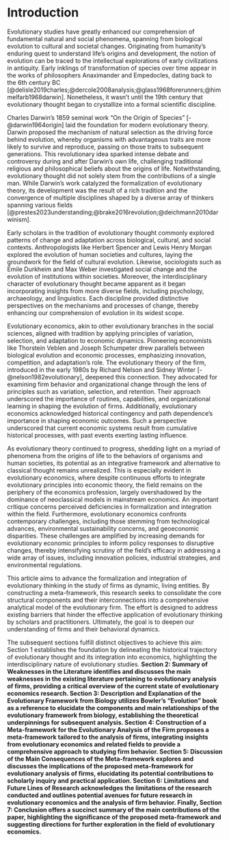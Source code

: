 # Introduction

Evolutionary studies have greatly enhanced our comprehension of fundamental natural and social phenomena, spanning from biological evolution to cultural and societal changes. Originating from humanity's enduring quest to understand life's origins and development, the notion of evolution can be traced to the intellectual explorations of early civilizations in antiquity. Early inklings of transformation of species over time appear in the works of philosophers Anaximander and Empedocles, dating back to the 6th century BC [@delisle2019charles;@dercole2008analysis;@glass1968forerunners;@himmelfarb1968darwin]. Nonetheless, it wasn't until the 19th century that evolutionary thought began to crystallize into a formal scientific discipline.

Charles Darwin's 1859 seminal work "On the Origin of Species" [-@darwin1964origin] laid the foundation for modern evolutionary theory. Darwin proposed the mechanism of natural selection as the driving force behind evolution, whereby organisms with advantageous traits are more likely to survive and reproduce, passing on those traits to subsequent generations. This revolutionary idea sparked intense debate and controversy during and after Darwin's own life, challenging traditional religious and philosophical beliefs about the origins of life. Notwithstanding, evolutionary thought did not solely stem from the contributions of a single man. While Darwin's work catalyzed the formalization of evolutionary theory, its development was the result of a rich tradition and the convergence of multiple disciplines shaped by a diverse array of thinkers spanning various fields [@prestes2023understanding;@brake2016revolution;@deichmann2010darwinism].

Early scholars in the tradition of evolutionary thought commonly explored patterns of change and adaptation across biological, cultural, and social contexts. Anthropologists like Herbert Spencer and Lewis Henry Morgan explored the evolution of human societies and cultures, laying the groundwork for the field of cultural evolution. Likewise, sociologists such as Émile Durkheim and Max Weber investigated social change and the evolution of institutions within societies. Moreover, the interdisciplinary character of evolutionary thought became apparent as it began incorporating insights from more diverse fields, including psychology, archaeology, and linguistics. Each discipline provided distinctive perspectives on the mechanisms and processes of change, thereby enhancing our comprehension of evolution in its widest scope.

Evolutionary economics, akin to other evolutionary branches in the social sciences, aligned with tradition by applying principles of variation, selection, and adaptation to economic dynamics. Pioneering economists like Thorstein Veblen and Joseph Schumpeter drew parallels between biological evolution and economic processes, emphasizing innovation, competition, and adaptation's role. The evolutionary theory of the firm, introduced in the early 1980s by Richard Nelson and Sidney Winter [-@nelson1982evolutionary], deepened this connection. They advocated for examining firm behavior and organizational change through the lens of principles such as variation, selection, and retention. Their approach underscored the importance of routines, capabilities, and organizational learning in shaping the evolution of firms. Additionally, evolutionary economics acknowledged historical contingency and path dependence's importance in shaping economic outcomes. Such a perspective underscored that current economic systems result from cumulative historical processes, with past events exerting lasting influence.

As evolutionary theory continued to progress, shedding light on a myriad of phenomena from the origins of life to the behaviors of organisms and human societies, its potential as an integrative framework and alternative to classical thought remains unrealized. This is especially evident in evolutionary economics, where despite continuous efforts to integrate evolutionary principles into economic theory, the field remains on the periphery of the economics profession, largely overshadowed by the dominance of neoclassical models in mainstream economics. An important critique concerns perceived deficiencies in formalization and integration within the field. Furthermore, evolutionary economics confronts contemporary challenges, including those stemming from technological advances, environmental sustainability concerns, and geoeconomic disparities. These challenges are amplified by increasing demands for evolutionary economic principles to inform policy responses to disruptive changes, thereby intensifying scrutiny of the field's efficacy in addressing a wide array of issues, including innovation policies, industrial strategies, and environmental regulations.

This article aims to advance the formalization and integration of evolutionary thinking in the study of firms as dynamic, living entities. By constructing a meta-framework, this research seeks to consolidate the core structural components and their interconnections into a comprehensive analytical model of the evolutionary firm. The effort is designed to address existing barriers that hinder the effective application of evolutionary thinking by scholars and practitioners. Ultimately, the goal is to deepen our understanding of firms and their behavioral dynamics.

The subsequent sections fulfill distinct objectives to achieve this aim: Section 1 establishes the foundation by delineating the historical trajectory of evolutionary thought and its integration into economics, highlighting the interdisciplinary nature of evolutionary studies. **Section 2: Summary of Weaknesses in the Literature identifies and discusses the main weaknesses in the existing literature pertaining to evolutionary analysis of firms, providing a critical overview of the current state of evolutionary economics research. Section 3: Description and Explanation of the Evolutionary Framework from Biology utilizes Bowler's "Evolution" book as a reference to elucidate the components and main relationships of the evolutionary framework from biology, establishing the theoretical underpinnings for subsequent analysis. Section 4: Construction of a Meta-framework for the Evolutionary Analysis of the Firm proposes a meta-framework tailored to the analysis of firms, integrating insights from evolutionary economics and related fields to provide a comprehensive approach to studying firm behavior. Section 5: Discussion of the Main Consequences of the Meta-framework explores and discusses the implications of the proposed meta-framework for evolutionary analysis of firms, elucidating its potential contributions to scholarly inquiry and practical application. Section 6: Limitations and Future Lines of Research acknowledges the limitations of the research conducted and outlines potential avenues for future research in evolutionary economics and the analysis of firm behavior. Finally, Section 7: Conclusion offers a succinct summary of the main contributions of the paper, highlighting the significance of the proposed meta-framework and suggesting directions for further exploration in the field of evolutionary economics.**
